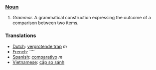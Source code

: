 ===[[Noun]]===
#''Grammar.'' A grammatical construction expressing the outcome of a comparison between two items.

===Translations===
*[[Dutch]]: [[vergrotende trap]] ''m''
*[[French]]: [[]] ''''
*[[Spanish]]: [[comparativo]] ''m''
*[[Vietnamese]]: [[cấp so sánh]]
